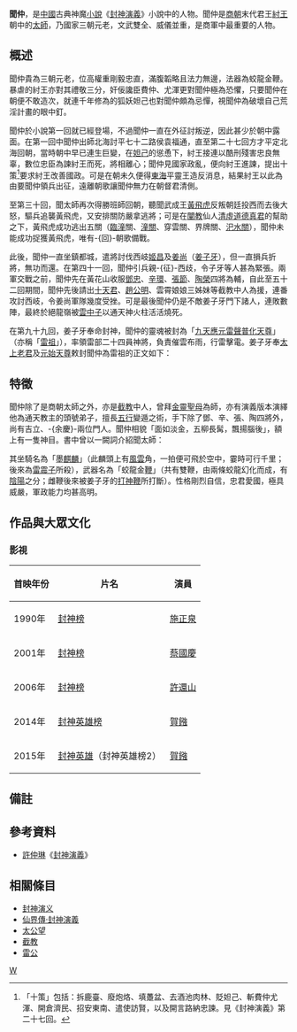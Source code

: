 '''聞仲'''，是[[中國|中國]]古典神魔[[小說|小說]]《[[封神演義|封神演義]]》小說中的人物。聞仲是[[商朝|商朝]]末代君王[[紂王|紂王]]朝中的[[太師|太師]]，乃國家三朝元老，文武雙全、威儀並重，是商軍中最重要的人物。

==概述==
聞仲貴為三朝元老，位高權重剛毅忠直，滿腹韜略且法力無邊，法器為蛟龍金鞭。暴虐的紂王亦對其禮敬三分，奸佞讒臣費仲、尤渾更對聞仲極為恐懼，只要聞仲在朝便不敢造次，就連千年修為的狐妖妲己也對聞仲頗為忌憚，視聞仲為破壞自己荒淫計畫的眼中釘。

聞仲於小說第一回就已經登場，不過聞仲一直在外征討叛逆，因此甚少於朝中露面。在第一回中聞仲出師北海討平七十二路侯袁福通，直至第二十七回方才平定北海回朝，當時朝中早已連生巨變，在[[妲己|妲己]]的慫恿下，紂王接連以酷刑殘害忠良無辜，數位忠臣為諫紂王而死，將相離心；聞仲見國家政亂，便向紂王進諫，提出十策<ref>「十策」包括：拆鹿臺、廢炮烙、填躉盆、去酒池肉林、貶妲己、斬費仲尤渾、開倉濟民、招安東南、遣使訪賢，以及開言路納忠諫。見《封神演義》第二十七回。</ref>要求紂王改善國政。可是在朝未久便得[[東海|東海]]平靈王造反消息，結果紂王以此為由要聞仲領兵出征，遠離朝歌讓聞仲無力在朝督君清側。

至第三十回，聞太師再次得勝班師回朝，聽聞武成王[[黃飛虎|黃飛虎]]反叛朝廷投西而去後大怒，驅兵追襲黃飛虎，又安排關防嚴拿逃將；可是在[[闡教|闡教]]仙人[[清虛道德真君|清虛道德真君]]的幫助之下，黃飛虎成功逃出五關（[[臨潼|臨潼]]關、[[潼關|潼關]]、穿雲關、界牌關、[[汜水關|汜水關]]），聞仲未能成功捉獲黃飛虎，唯有-{回}-朝歌備戰。

此後，聞仲一直坐鎮都城，遣將討伐西岐[[周文王|姬昌]]及[[太公望|姜尚]]（[[太公望|姜子牙]]），但一直損兵折將，無功而還。在第四十一回，聞仲引兵親-{征}-西歧，令子牙等人甚為緊張。兩軍交戰之前，聞仲先在黃花山收服[[鄧忠|鄧忠]]、[[辛環|辛環]]、[[張節|張節]]、[[陶榮|陶榮]]四將為輔，自此至五十二回期間，聞仲先後請出[[十天君|十天君]]、[[玄壇真君|趙公明]]、雲霄娘娘三姊妹等截教中人為援，連番攻討西岐，令姜尚軍隊幾度受挫。可是最後聞仲仍是不敵姜子牙門下諸人，連敗數陣，最終於絕龍嶺被[[雲中子|雲中子]]以通天神火柱活活燒死。

在第九十九回，姜子牙奉命封神，聞仲的靈魂被封為「[[九天應元雷聲普化天尊|九天應元雷聲普化天尊]]」（亦稱「[[雷祖|雷祖]]」），率領雷部二十四員神將，負責催雲布雨，行雷擊電。姜子牙奉[[太上老君|太上老君]]及[[元始天尊|元始天尊]]敕封聞仲為雷祖的正文如下：

{{quotation|爾聞仲曾入名山，証修大道，雖聞朝元之果，未証至一之諦，登大羅而無緣，位人臣之極品，輔相兩朝，竭忠補袞，雖劫運之使然，其貞烈之可憫。今特令爾督率雷部，興雲布雨，萬物託以長養，誅逆除姦，善惡由之禍福；特敕封爾為九天應元雷神普化天尊之職，仍率領雷部二十四員催雲助雨護法天君，任爾施行。爾其欽哉！<ref>見《封神演義》第九十九回。</ref>}}

==特徵==
聞仲除了是商朝太師之外，亦是[[截教|截教]]中人，曾拜[[金靈聖母|金靈聖母]]為師，亦有演義版本演繹他為通天教主的頭號弟子，擅長[[五行|五行]]變遁之術，手下除了鄧、辛、張、陶四將外，尚有吉立、-{余慶}-兩位門人。聞仲相貌「面如淡金，五柳長髯，飄揚腦後」，額上有一隻神目。書中曾以一闕詞介紹聞太師：

{{quotation|九雲冠金霞繚繞，絳絹衣鶴舞雲飛，陰陽縧結束，朝履應玄機。坐下麒麟如墨染，金鞭擺動光輝。
拜上通天教下，三除五遁施為。胸中包羅天地，運籌萬斛珠璣。丹心貫乎白日，忠貞萬載名題。龍鳳旛下列旌旗，太師行兵自異。<ref>見《封神演義》第四十二回。</ref>}}

其坐騎名為「墨[[麒麟|麒麟]]」（此麟頭上有[[風|風]][[雲|雲]]角，一拍便可飛於空中，霎時可行千里；後來為[[雷震子|雷震子]]所殺），武器名為「蛟龍金[[鞭|鞭]]」（共有雙鞭，由兩條蛟龍幻化而成，有[[陰陽|陰陽]]之分；雌鞭後來被姜子牙的[[打神鞭|打神鞭]]所打斷）。性格剛烈自信，忠君愛國，極具威嚴，軍政能力均甚高明。

== 作品與大眾文化 ==
=== 影視 ===
{| class="wikitable" 
!首映年份||片名||演員
|-
|1990年||[[封神榜_(1990年电视剧)|封神榜]]||[[施正泉|施正泉]]
|-
|2001年||[[封神榜_(2001年電視劇)|封神榜]]||[[蔡國慶_(香港)|蔡國慶]]
|-
|2006年||[[封神榜之凤鸣岐山|封神榜]]||[[許還山|許還山]]
|-
|2014年||[[封神英雄榜|封神英雄榜]]||[[賀鏹|賀鏹]]
|-
|2015年||[[封神英雄|封神英雄]]（封神英雄榜2）||[[賀鏹|賀鏹]]
|}

==備註==
{{reflist}}

==參考資料==
{{wikisource|封神演義}}
* [[許仲琳|許仲琳]]《[[封神演義|封神演義]]》

==相關條目==
* [[封神演义|封神演义]]
* [[封神演義_(漫畫)|仙界傳·封神演義]]
* [[太公望|太公望]]
* [[截教|截教]]
* [[雷公|雷公]]

{{封神演义}}

[[Category:封神演义角色|W]]